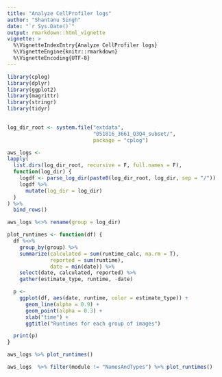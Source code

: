 ```yaml
---
title: "Analyze CellProfiler logs"
author: "Shantanu Singh"
date: "`r Sys.Date()`"
output: rmarkdown::html_vignette
vignette: >
  %\VignetteIndexEntry{Analyze CellProfiler logs}
  %\VignetteEngine{knitr::rmarkdown}
  %\VignetteEncoding{UTF-8}
---
```



```r
library(cplog)
library(dplyr)
library(ggplot2)
library(magrittr)
library(stringr)
library(tidyr)

  
log_dir_root <- system.file("extdata", 
                            "051816_3661_Q3Q4_subset/", 
                            package = "cplog")

aws_logs <- 
lapply(
  list.dirs(log_dir_root, recursive = F, full.names = F),
  function(log_dir) {
    logdf <- parse_log_dir(paste0(log_dir_root, log_dir, sep = "/"))
    logdf %>% 
      mutate(log_dir = log_dir)
  }
) %>% 
  bind_rows()

aws_logs %<>% rename(group = log_dir)
```

```r
plot_runtimes <- function(df) {
  df %<>%
    group_by(group) %>%     
    summarize(calculated = sum(runtime_calc, na.rm = T), 
              reported = sum(runtime),
              date = min(date)) %>%
    select(date, calculated, reported) %>%
    gather(estimate_type, runtime, -date)

  p <-  
    ggplot(df, aes(date, runtime, color = estimate_type)) + 
      geom_line(alpha = 0.9) +
      geom_point(alpha = 0.3) +
      xlab("time") +
      ggtitle("Runtimes for each group of images")

  print(p)
}

aws_logs %>% plot_runtimes()

aws_logs  %>% filter(module != "NamesAndTypes") %>% plot_runtimes()

```

